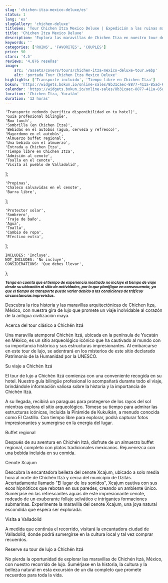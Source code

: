 ```yaml
---
slug: 'chichen-itza-mexico-deluxe/es'
status: 1
lang: 'es'
slugGallery: 'chichen-deluxe'
titleSeo: 'Tour Chichen Itza Mexico Deluxe | Expedición a las ruinas mayas de Cancún'
title: 'Chichen Itza Mexico Deluxe'
description: 'Explora las maravillas de Chichen Itza en nuestro tour de lujo. Excursión de día completo con guía profesional, cenote y visita a Valladolid.'
keywords: ''
categories: ['RUINS', 'FAVORITES', 'COUPLES']
price: 90
stars: '4.5'
reviews: '4,876 reseñas'
image:
    src: '/assets/covers/tours/chichen-itza-mexico-deluxe-tour.webp'
    alt: 'portada Tour Chichen Itza Mexico Deluxe'
highlights: ['Transporte incluido', 'Tiempo libre en Chichen Itza']
bokun: 'https://widgets.bokun.io/online-sales/8b31caec-8877-411a-85ad-682828170619/experience/796134?partialView=1'
calendar: 'https://widgets.bokun.io/online-sales/8b31caec-8877-411a-85ad-682828170619/experience-calendar/796134'
location: 'Chichen Itza, Yucatán'
duration: '12 horas'
---
```



    'Transporte redondo (verifica disponibilidad en tu hotel)',
    'Guía profesional bilingüe',
    'Box lunch',
    'Sombrilla (en Chichen Itza)',
    'Bebidas en el autobús (agua, cerveza y refresco)',
    'Mayordomo en el autobús',
    'Almuerzo buffet regional',
    'Una bebida con el almuerzo',
    'Entrada a Chichen Itza',
    'Tiempo libre en Chichen Itza',
    'Admisión al cenote',
    'Toalla en el cenote',
    'Visita al pueblo de Valladolid',
];

    'Propinas',
    'Chaleco salvavidas en el cenote',
    'Barra libre',
];

    'Protector solar',
    'Sombrero',
    'Traje de baño',
    'Agua',
    'Toalla',
    'Cambio de ropa',
    'Efectivo extra',
];

    INCLUDES: 'Incluye',
    NOT_INCLUDES: 'No incluye',
    CONSIDERATIONS: 'Que debes llevar',
};

<Inclusions includes={includes} notIncludes={notIncludes} i18n={i18n} />

<TagP><em><small><strong>Tenga en cuenta que el tiempo de experiencia mostrado no incluye el tiempo de viaje desde su ubicación al sitio de actividades, por lo que planifique en consecuencia, ya que el tiempo de transporte puede variar debido a las condiciones de tráficoy circunstancias imprevistas. </strong></small></em></TagP>

<TagP> Descubra la rica historia y las maravillas arquitectónicas de Chichen Itza, México, con nuestra gira de lujo que promete un viaje inolvidable al corazón de la antigua civilización maya. </TagP>

<TagH2>Acerca del tour clásico a Chichén Itzá </TagH2>

<TagP>Una maravilla atemporal Chichén Itzá, ubicada en la península de Yucatán en México, es un sitio arqueológico icónico que ha cautivado al mundo con su importancia histórica y sus estructuras impresionantes. Al embarcarse en este tour de lujo, se adentrará en los misterios de este sitio declarado Patrimonio de la Humanidad por la UNESCO. </TagP>

<TagH3>Su viaje a Chichén Itzá </TagH3>

<TagP>El tour de lujo a Chichén Itzá comienza con una conveniente recogida en su hotel. Nuestro guía bilingüe profesional lo acompañará durante todo el viaje, brindándole información valiosa sobre la historia y la importancia de Chichén Itzá. </TagP>

<TagP>A su llegada, recibirá un paraguas para protegerse de los rayos del sol mientras explora el sitio arqueológico. Tómese su tiempo para admirar las estructuras icónicas, incluida la Pirámide de Kukulkán, a menudo conocida como El Castillo. Con tiempo libre para explorar, podrá capturar fotos impresionantes y sumergirse en la energía del lugar. </TagP>

<TagH3>Buffet regional </TagH3>

<TagP>Después de su aventura en Chichén Itzá, disfrute de un almuerzo buffet regional, completo con platos tradicionales mexicanos. Rejuvenezca con una bebida incluida en su comida. </TagP>

<TagH3>Cenote Xcajum </TagH3>

<TagP>Descubra la encantadora belleza del cenote Xcajum, ubicado a solo media hora al norte de Chichén Itzá y cerca del municipio de Dzitás. Acertadamente llamado "El lugar de los sonidos", Xcajum cautiva con sus ecos hipnóticos que rebotan en sus paredes, creando un ambiente único. Sumérjase en las refrescantes aguas de este impresionante cenote, rodeado de un exuberante follaje selvático e intrigantes formaciones submarinas. Experimente la maravilla del cenote Xcajum, una joya natural escondida que espera ser explorada. </TagP>

<TagH3>Visita a Valladolid </TagH3>

<TagP>A medida que continúa el recorrido, visitará la encantadora ciudad de Valladolid, donde podrá sumergirse en la cultura local y tal vez comprar recuerdos. </TagP>

<TagH2>Reserve su tour de lujo a Chichén Itzá </TagH2>

<TagP>No pierda la oportunidad de explorar las maravillas de Chichén Itzá, México, con nuestro recorrido de lujo. Sumérjase en la historia, la cultura y la belleza natural en esta excursión de un día completo que promete recuerdos para toda la vida.</TagP>